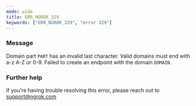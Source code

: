 ```yaml
---
mode: wide
title: ERR_NGROK_329
keywords: ["ERR_NGROK_329", "error 329"]
---
```


### Message

Domain part `PART` has an invalid last character. Valid domains must end with a-z A-Z or 0-9. Failed to create an endpoint with the domain `DOMAIN`.

### Further help

If you're having trouble resolving this error, please reach out to [support@ngrok.com](mailto:support@ngrok.com?subject=Help%20with%20ERR_NGROK_329)
